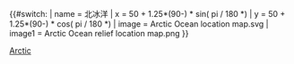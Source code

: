 {{#switch: {{{1}}}
| name  = 北冰洋
| x     = 50 + 1.25*(90-{{{2}}}) * sin( pi / 180 *{{{3}}})
| y     = 50 + 1.25*(90-{{{2}}}) * cos( pi / 180 *{{{3}}})
| image = Arctic Ocean location map.svg
| image1 = Arctic Ocean relief location map.png
}}<noinclude>{{Location map/Info|Arctic}}
[[Category:地理位置圖模板|Arctic]]
</noinclude><noinclude></noinclude>